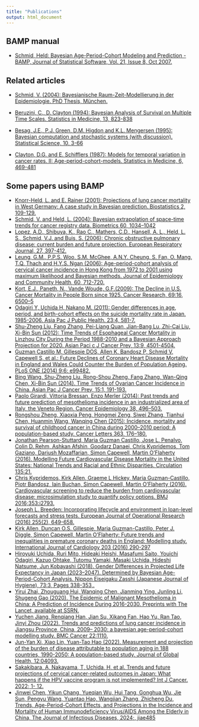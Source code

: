 ```yaml
---
title: "Publications"
output: html_document
---
```


## BAMP manual

* [Schmid, Held: Bayesian Age-Period-Cohort Modeling and Prediction - BAMP, Journal of Statistical Software, Vol. 21, Issue 8, Oct 2007.](http://dx.doi.org/10.18637/jss.v021.i08) 

## Related articles

* [Schmid, V. (2004): Bayesianische Raum-Zeit-Modellierung in der Epidemiologie. PhD Thesis, München.](https://edoc.ub.uni-muenchen.de/3000/)

* [Beruzini, C., D. Clayton (1994): Bayesian Analysis of Survival on Multiple Time Scales. Statistics in Medicine, 13, 823-838](https://doi.org/10.1002/sim.4780130804)

* [Besag, J.E., P.J. Green, D.M. Higdon and K.L. Mengersen (1995): Bayesian computation and stochastic systems (with discussion). Statistical Science, 10, 3-66](https://www.jstor.org/stable/2246224)

* [Clayton, D.G. and E. Schifflers (1987): Models for temporal variation in cancer rates. II: Age-period-cohort-models. Statistics in Medicine, 6, 469-481](https://doi.org/10.1002/sim.4780060406)

## Some papers using BAMP

* [Knorr-Held, L. and E. Rainer (2001): Projections of lung cancer mortality in West Germany: A case study in Bayesian prediction. Biostatistics 2, 109-129.](https://doi.org/10.1093/biostatistics/2.1.109)
* [Schmid, V. and Held, L. (2004): Bayesian extrapolation of space-time trends for cancer registry data. Biometrics 60, 1034–1042](https://doi.org/10.1111/j.0006-341X.2004.00259.x)
* [Lopez, A.D., Shibuya, K., Rao C., Mathers, C.D., Hansell, A. L., Held, L. S., Schmid, V.J. and Buis, S. (2006): Chronic obstructive pulmonary disease: current burden and future projection. European Respiratory Journal, 27, 397-412.](https://dx.doi.org/10.1183/09031936.06.00025805)
* [Leung, G.M., P.P.S. Woo, S.M. McGhee, A.N.Y. Cheung, S. Fan, O. Mang, T.Q. Thach and H.Y.S. Ngan (2006): Age-period-cohort analysis of cervical cancer incidence in Hong Kong from 1972 to 2001 using maximum likelihood and Bayesian methods. Journal of Epidemiology and Community Health, 60, 712-720.](https://dx.doi.org/10.1136%2Fjech.2005.042275)
* [Kort, E.J., Paneth, N., Vande Woude, G.F.(2009): The Decline in U.S. Cancer Mortality in People Born since 1925. Cancer Research, 69:16, 6500–5](https://doi.org/10.1158/0008-5472.CAN-09-0357)
* [Odagiri Y, Uchida H, Nakano M. (2011): Gender differences in age, period, and birth-cohort effects on the suicide mortality rate in Japan, 1985-2006. Asia Pac J Public Health. 23:4, 581-7.](https://doi.org/10.1177/1010539509348242)
* [Shu-Zheng Liu, Fang Zhang, Pei-Liang Quan, Jian-Bang Lu, Zhi-Cai Liu, Xi-Bin Sun (2012): Time Trends of Esophageal Cancer Mortality in Linzhou City During the Period 1988-2010 and a Bayesian Approach Projection for 2020. Asian Paci c J Cancer Prev, 13:9, 4501-4504.](https://doi.org/10.7314/APJCP.2012.13.9.4501)
* [Guzman Castillo M, Gillespie DOS, Allen K, Bandosz P, Schmid V, Capewell S, et al.: Future Declines of Coronary Heart Disease Mortality in England and Wales Could Counter the Burden of Population Ageing. PLoS ONE (2014) 9:6: e99482.](https://doi.org/10.1371/journal.pone.0099482)
* [Bing Wang, Shu-Zheng Liu, Rong-Shou Zheng, Fang Zhang, Wan-Qing Chen, Xi-Bin Sun (2014). Time Trends of Ovarian Cancer Incidence in China. Asian Pac J Cancer Prev, 15:1, 191-193.](https://doi.org/10.7314/APJCP.2014.15.1.191)
* [Paolo Girardi, Vittoria Bressan, Enzo Merler (2014): Past trends and future prediction of mesothelioma incidence in an industrialized area of Italy, the Veneto Region. Cancer Epidemiology 38, 496–503.](https://doi.org/10.1016/j.canep.2014.08.007)
* [Rongshou Zheng, Xiaoxia Peng, Hongmei Zeng, Siwei Zhang, Tianhui Chen, Huanmin Wang, Wanqing Chen (2015): Incidence, mortality and survival of childhood cancer in China during 2000–2010 period: A population-based study. Cancer Letters 363, 176–180.](https://doi.org/10.1016/j.canlet.2015.04.021)
* [Jonathan Pearson-Stuttard, Maria Guzman Castillo, Jose L. Penalvo, Colin D. Rehm, Ashkan Afshin, Goodarz Danaei, Chris Kypridemos, Tom Gaziano, Dariush Mozaffarian, Simon Capewell, Martin O'Flaherty (2016). Modelling Future Cardiovascular Disease Mortality in the United States: National Trends and Racial and Ethnic Disparities. Circulation 135:21.](https://doi.org/10.1161/CIRCULATIONAHA.115.019904)
* [Chris Kypridemos, Kirk Allen, Graeme L Hickey, Maria Guzman-Castillo, Piotr Bandosz, Iain Buchan, Simon Capewell, Martin O’Flaherty (2016). Cardiovascular screening to reduce the burden from cardiovascular disease: microsimulation study to quantify policy options. BMJ 2016;353:i2793.](https://doi.org/10.1136/bmj.i2793)
* [Joseph L. Breeden: Incorporating lifecycle and environment in loan-level forecasts and stress tests. European Journal of Operational Research (2016) 255(2), 649-658.](https://doi.org/10.1016/j.ejor.2016.06.008)
* [Kirk Allen, Duncan O.S. Gillespie, Maria Guzman-Castillo, Peter J. Diggle, Simon Capewell, Martin O'Flaherty: Future trends and inequalities in premature coronary deaths in England: Modelling study. International Journal of Cardiology 203 (2016) 290-297](http://dx.doi.org/10.1016/j.ijcard.2015.10.077)
* [Hiroyuki Uchida, Ruri Mito, Hideaki Heishi, Masafumi Saito, Youichi Odagiri, Kazuo Ohtake, Tutomu Yamaki, Masaki Uchida, Hideshi Natsume, Jun Kobayashi (2018). Gender Differences in Projected Life Expectancy in Japan (2023–2047). Determined by Bayesian Age-Period-Cohort Analysis. Nippon Eiseigaku Zasshi (Japanese Journal of Hygiene), 73:3, Pages 338-353,.](https://doi.org/10.1265/jjh.73.33)
* [Yirui Zhai, Zhouguang Hui, Wanqing Chen, Jianming Ying, Junling Li, Shugeng Gao (2020). The Epidemic of Malignant Mesothelioma in China: A Prediction of Incidence During 2016-2030. Preprints with The Lancet, available at SSRN.](http://dx.doi.org/10.2139/ssrn.3745214)
* [Yuchen Jiang, Renqiang Han, Jian Su, Xikang Fan, Hao Yu, Ran Tao, Jinyi Zhou (2022). Trends and predictions of lung cancer incidence in Jiangsu Province, China, 2009– 2030: a bayesian age-period-cohort modelling study. BMC Cancer 22:1110.](http://dx.doi.org/10.1186/s12885-022-10187-1)
* [Jun-Yan Xi, Xiao Lin, Yuan-Tao Hao (2022). Measurement and projection of the burden of disease attributable to population aging in 188 countries, 1990-2050: A population-based study. Journal of Global Health, 12:04093.](http://dx.doi.org/10.7189/jogh.12.04093)
* [Sakakibara, A, Nakayama, T, Uchida, H, et al. Trends and future projections of cervical cancer-related outcomes in Japan: What happens if the HPV vaccine program is not implemented? Int J Cancer. 2022; 1- 12.](http://dx.doi.org/10.1002/ijc.34391)
* [Jinwei Chen, Yikun Chang, Yueqian Wu, Hui Tang, Gonghua Wu, Jie Sun, Pengyu Wang, Yuantao Hao, Wangjian Zhang, Zhicheng Du, Trends, Age-Period-Cohort Effects, and Projections in the Incidence and Mortality of Human Immunodeficiency Virus/AIDS Among the Elderly in China, The Journal of Infectious Diseases, 2024;, jiae485](https://doi.org/10.1093/infdis/jiae485)
